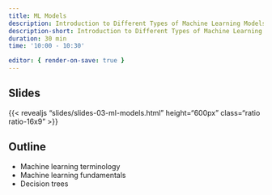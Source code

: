```yaml
---
title: ML Models
description: Introduction to Different Types of Machine Learning Models 
description-short: Introduction to Different Types of Machine Learning Models 
duration: 30 min
time: '10:00 - 10:30'

editor: { render-on-save: true }
---
```


## Slides

{{< revealjs "slides/slides-03-ml-models.html" height="600px" class="ratio ratio-16x9" >}}

## Outline

- Machine learning terminology
- Machine learning fundamentals
- Decision trees
